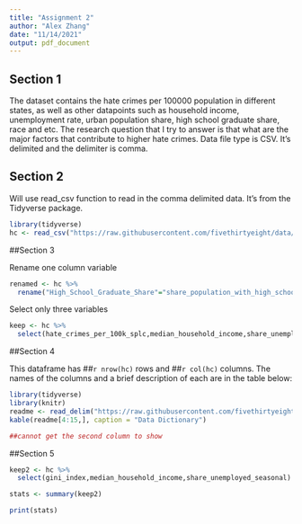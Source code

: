 ---
title: "Assignment 2"
author: "Alex Zhang"
date: "11/14/2021"
output: pdf_document
---

## Section 1

The dataset contains the hate crimes per 100000 population in different states, as well as other datapoints such as household income, unemployment rate, urban population share, high school graduate share, race and etc. The research question that I try to answer is that what are the major factors that contribute to higher hate crimes. Data file type is CSV. It's delimited and the delimiter is comma. 


## Section 2


Will use read_csv function to read in the comma delimited data. It's from the Tidyverse package.

```{r echo=TRUE}
library(tidyverse)
hc <- read_csv("https://raw.githubusercontent.com/fivethirtyeight/data/master/hate-crimes/hate_crimes.csv")

```
##Section 3

Rename one column variable

```{r echo=TRUE}

renamed <- hc %>% 
  rename("High_School_Graduate_Share"="share_population_with_high_school_degree")

```

Select only three variables

```{r echo=TRUE}

keep <- hc %>% 
  select(hate_crimes_per_100k_splc,median_household_income,share_unemployed_seasonal)

```

##Section 4

This dataframe has 
##`r nrow(hc)` 
 rows and 
##`r col(hc)`
 columns. The names of the columns and a brief description of each are in the table below:
 
```{r echo=TRUE,results='asis'}

library(tidyverse)
library(knitr)
readme <- read_delim("https://raw.githubusercontent.com/fivethirtyeight/data/master/hate-crimes/README.md", delim = "|")
kable(readme[4:15,], caption = "Data Dictionary")

##cannot get the second column to show

```
 
##Section 5

```{r echo=TRUE}

keep2 <- hc %>% 
  select(gini_index,median_household_income,share_unemployed_seasonal)

stats <- summary(keep2)

print(stats)
            
```


